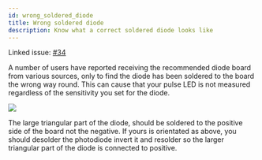 ```yaml
---
id: wrong_soldered_diode
title: Wrong soldered diode
description: Know what a correct soldered diode looks like
---
```


Linked issue: [#34](https://github.com/klaasnicolaas/home-assistant-glow/issues/34)

A number of users have reported receiving the recommended diode board from various sources, only to find the diode has been soldered to the board the wrong way round. This can cause that your pulse LED is not measured regardless of the sensitivity you set for the diode.

<p align="left">
  <img src={require('@site/static/img/faq/correct_board.png').default} />
</p>

The large triangular part of the diode, should be soldered to the positive side of the board not the negative. If yours is orientated as above, you should desolder the photodiode invert it and resolder so the larger triangular part of the diode is connected to positive.